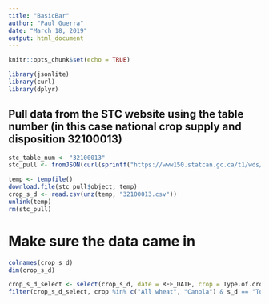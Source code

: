 ```yaml
---
title: "BasicBar"
author: "Paul Guerra"
date: "March 18, 2019"
output: html_document
---
```


```r
knitr::opts_chunk$set(echo = TRUE)
```
```r
library(jsonlite)
library(curl)
library(dplyr)
```
## Pull data from the STC website using the table number (in this case national crop supply and disposition 32100013)
```r
stc_table_num <- "32100013"
stc_pull <- fromJSON(curl(sprintf("https://www150.statcan.gc.ca/t1/wds/rest/getFullTableDownloadCSV/%s/en", stc_table_num)))

temp <- tempfile()
download.file(stc_pull$object, temp)
crop_s_d <- read.csv(unz(temp, "32100013.csv"))
unlink(temp)
rm(stc_pull)

```


# Make sure the data came in
```r
colnames(crop_s_d)
dim(crop_s_d)
```
```r
crop_s_d_select <- select(crop_s_d, date = REF_DATE, crop = Type.of.crop, s_d = Supply.and.disposition.of.grains,  VALUE)
filter(crop_s_d_select, crop %in% c("All wheat", "Canola") & s_d == "Total ending stocks")
```

